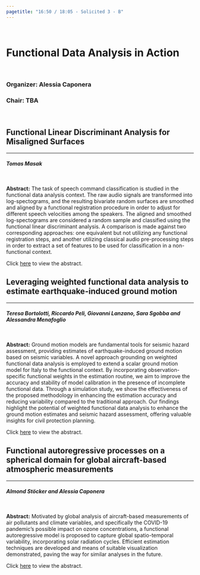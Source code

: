 ```yaml
---
pagetitle: "16:50 / 18:05 - Solicited 3 - B"
---
```



<br>


# Functional Data Analysis in Action  {#buttons .tabset .tabset-fade .tabset-pills}

<br>

### Organizer: Alessia Caponera
### Chair: TBA

<br>

## Functional Linear Discriminant Analysis for Misaligned Surfaces
***
#### *Tomas Masak*

<br>

**Abstract:** The task of speech command classification is studied in the functional data analysis context. The raw audio signals are transformed into log-spectograms, and the resulting bivariate random surfaces are smoothed and aligned by a functional registration procedure in order to adjust for different speech velocities among the speakers. The aligned and smoothed log-spectograms are considered a random sample and classified using the functional linear discriminant analysis. A comparison is made against two corresponding approaches: one equivalent but not utilizing any functional registration steps, and another utilizing classical audio pre-processing steps in order to extract a set of features to be used for classification in a non-functional context.

Click [here]() to view the abstract.

## Leveraging weighted functional data analysis to estimate earthquake-induced ground motion
***
#### *Teresa Bortolotti, Riccardo Peli, Giovanni Lanzano, Sara Sgobba and Alessandra Menafoglio*

<br>

**Abstract:** Ground motion models are fundamental tools for seismic hazard assessment, providing estimates of earthquake-induced ground motion based on seismic variables. A novel approach grounding on weighted functional data analysis is employed to extend a scalar ground motion model for Italy to the functional context. By incorporating observation-specific functional weights in the estimation routine, we aim to improve the accuracy and stability of model calibration in the presence of incomplete functional data. Through a simulation study, we show the effectiveness of the proposed methodology in enhancing the estimation accuracy and reducing variability compared to the traditional approach. Our findings highlight the potential of weighted functional data analysis to enhance the ground motion estimates and seismic hazard assessment, offering valuable insights for civil protection planning.

Click [here]() to view the abstract.

## Functional autoregressive processes on a spherical domain for global aircraft-based atmospheric measurements
***
#### *Almond Stöcker and Alessia Caponera*

<br>

**Abstract:** Motivated by global analysis of aircraft-based measurements of air pollutants and climate variables, and specifically the COVID-19 pandemic’s possible impact on ozone concentrations, a functional autoregressive model is proposed to capture global spatio-temporal variability, incorporating solar radiation cycles. Efficient estimation techniques are developed and means of suitable visualization demonstrated, paving the way for similar analyses in the future.

Click [here]() to view the abstract.